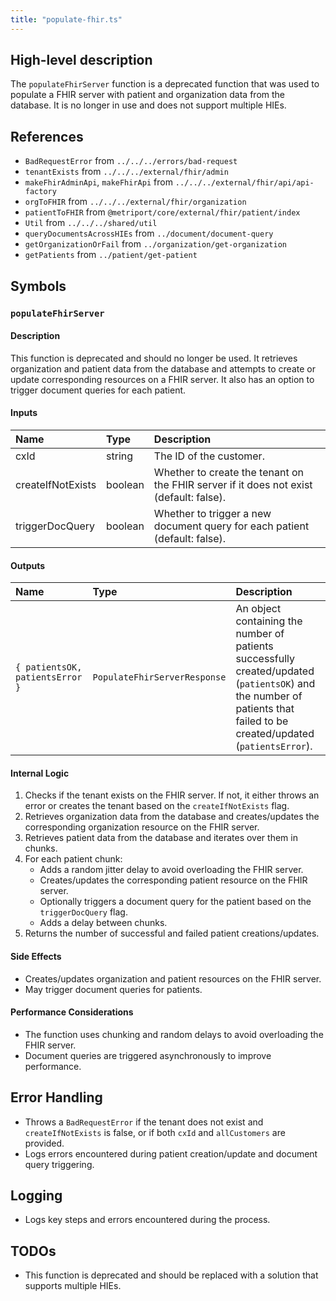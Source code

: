 ```yaml
---
title: "populate-fhir.ts"
---
```


## High-level description
The `populateFhirServer` function is a deprecated function that was used to populate a FHIR server with patient and organization data from the database. It is no longer in use and does not support multiple HIEs.

## References
- `BadRequestError` from `../../../errors/bad-request`
- `tenantExists` from `../../../external/fhir/admin`
- `makeFhirAdminApi`, `makeFhirApi` from `../../../external/fhir/api/api-factory`
- `orgToFHIR` from `../../../external/fhir/organization`
- `patientToFHIR` from `@metriport/core/external/fhir/patient/index`
- `Util` from `../../../shared/util`
- `queryDocumentsAcrossHIEs` from `../document/document-query`
- `getOrganizationOrFail` from `../organization/get-organization`
- `getPatients` from `../patient/get-patient`

## Symbols

### `populateFhirServer`
#### Description
This function is deprecated and should no longer be used. It retrieves organization and patient data from the database and attempts to create or update corresponding resources on a FHIR server. It also has an option to trigger document queries for each patient.

#### Inputs
| Name | Type | Description |
|:-----|:-----|:------------|
| cxId | string | The ID of the customer. |
| createIfNotExists | boolean | Whether to create the tenant on the FHIR server if it does not exist (default: false). |
| triggerDocQuery | boolean | Whether to trigger a new document query for each patient (default: false). |

#### Outputs
| Name | Type | Description |
|:-----|:-----|:------------|
| `{ patientsOK, patientsError }` | `PopulateFhirServerResponse` | An object containing the number of patients successfully created/updated (`patientsOK`) and the number of patients that failed to be created/updated (`patientsError`). |

#### Internal Logic
1. Checks if the tenant exists on the FHIR server. If not, it either throws an error or creates the tenant based on the `createIfNotExists` flag.
2. Retrieves organization data from the database and creates/updates the corresponding organization resource on the FHIR server.
3. Retrieves patient data from the database and iterates over them in chunks.
4. For each patient chunk:
    - Adds a random jitter delay to avoid overloading the FHIR server.
    - Creates/updates the corresponding patient resource on the FHIR server.
    - Optionally triggers a document query for the patient based on the `triggerDocQuery` flag.
    - Adds a delay between chunks.
5. Returns the number of successful and failed patient creations/updates.

#### Side Effects
- Creates/updates organization and patient resources on the FHIR server.
- May trigger document queries for patients.

#### Performance Considerations
- The function uses chunking and random delays to avoid overloading the FHIR server.
- Document queries are triggered asynchronously to improve performance.

## Error Handling
- Throws a `BadRequestError` if the tenant does not exist and `createIfNotExists` is false, or if both `cxId` and `allCustomers` are provided.
- Logs errors encountered during patient creation/update and document query triggering.

## Logging
- Logs key steps and errors encountered during the process.

## TODOs
- This function is deprecated and should be replaced with a solution that supports multiple HIEs.
